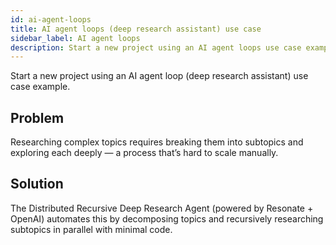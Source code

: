 ```yaml
---
id: ai-agent-loops
title: AI agent loops (deep research assistant) use case
sidebar_label: AI agent loops
description: Start a new project using an AI agent loops use case example.
---
```


Start a new project using an AI agent loop (deep research assistant) use case example.


<CloneRepoGrid>
  <CloneRepoCard
    sdk="Python SDK"
    description="AI agent loop use case project example"
    link="https://github.com/resonatehq-examples/example-openai-deep-research-agent-py"
  />
  <CloneRepoCard
    sdk="TypeScript SDK"
    description="AI agent loop use case project example"
    link="https://github.com/resonatehq-examples/example-openai-deep-research-agent-ts"
  />
</CloneRepoGrid>

## Problem

Researching complex topics requires breaking them into subtopics and exploring each deeply — a process that’s hard to scale manually.

## Solution

The Distributed Recursive Deep Research Agent (powered by Resonate + OpenAI) automates this by decomposing topics and recursively researching subtopics in parallel with minimal code.
